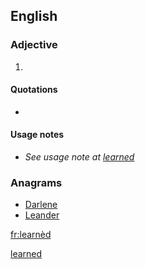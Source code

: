 ==English==

===Adjective===
{{en-adj}}

# {{context|poetic|lang=en}} {{alternative spelling of|learned|lang=en}}

====Quotations====
* {{seeCites}}

====Usage notes====
* ''See usage note at [[learned#Usage notes|learned]]''

===Anagrams===
* [[Darlene#English|Darlene]]
* [[Leander#English|Leander]]

[[Category:English terms spelled with È|learned]]

[[fr:learnèd]]